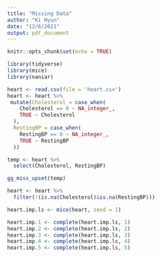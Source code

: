 ```yaml
---
title: "Missing Data"
author: "Ki Hyun"
date: "12/6/2021"
output: pdf_document
---
```


```r
knitr::opts_chunk$set(echo = TRUE)
```

```r
library(tidyverse)
library(mice)
library(naniar)
```

```r
heart <- read.csv(file = 'heart.csv')
heart <- heart %>% 
 mutate(Cholesterol = case_when(
    Cholesterol == 0 ~ NA_integer_,
    TRUE ~ Cholesterol
  ),
  RestingBP = case_when(
    RestingBP == 0 ~ NA_integer_,
    TRUE ~ RestingBP
  ))
```

```r
temp <- heart %>% 
  select(Cholesterol, RestingBP)

gg_miss_upset(temp)
```

```r
heart <- heart %>% 
  filter(!(is.na(Cholesterol)&is.na(RestingBP)))

heart.imp.ls <- mice(heart, seed = 1)

heart.imp.1 <- complete(heart.imp.ls, 1)
heart.imp.2 <- complete(heart.imp.ls, 2)
heart.imp.3 <- complete(heart.imp.ls, 3)
heart.imp.4 <- complete(heart.imp.ls, 4)
heart.imp.5 <- complete(heart.imp.ls, 5)
```